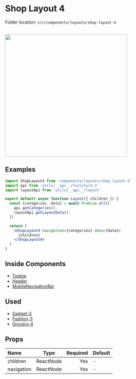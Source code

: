 # Shop Layout 4


<Callout>Folder location: `src/components/layouts/shop-layout-4`</Callout>

<br />

<img src="/layout-4.jpg" width="400" />

## Examples

```jsx {1,12} copy showLineNumbers
import ShopLayout4 from 'components/layouts/shop-layout-4'
import api from 'utils/__api__/furniture-3'
import layoutApi from 'utils/__api__/layout'

export default async function Layout({ children }) {
  const [categories, data] = await Promise.all([
    api.getCategories(),
    layoutApi.getLayoutData(),
  ])

  return (
    <ShopLayout4 navigation={categories} data={data}>
      {children}
    </ShopLayout4>
  )
}
```

## Inside Components

- [Topbar](https://bazaar-doc.netlify.app/layout-components/topbar)
- [Header](https://bazaar-doc.netlify.app/layout-components/header)
- [MobileNavigationBar](https://bazaar-doc.netlify.app/layout-components/mobile-navigation)

## Used

- [Gadget-3](https://bazar-react.vercel.app/gadget-3)
- [Fashion-3](https://bazar-react.vercel.app/fashion-3)
- [Grocery-4](https://bazar-react.vercel.app/grocery-4)

## Props

| Name       |   Type    | Required | Default |
| :--------- | :-------: | -------: | ------- |
| children   | ReactNode |      Yes | -       |
| navigation | ReactNode |      Yes | -       |
